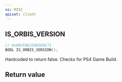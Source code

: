 ```yaml
---
ns: MISC
apiset: client
---
```

## IS_ORBIS_VERSION

```c
// 0x88CFAE250D3E0C71
BOOL IS_ORBIS_VERSION();
```

Hardcoded to return false.
Checks for PS4 Game Build.


## Return value